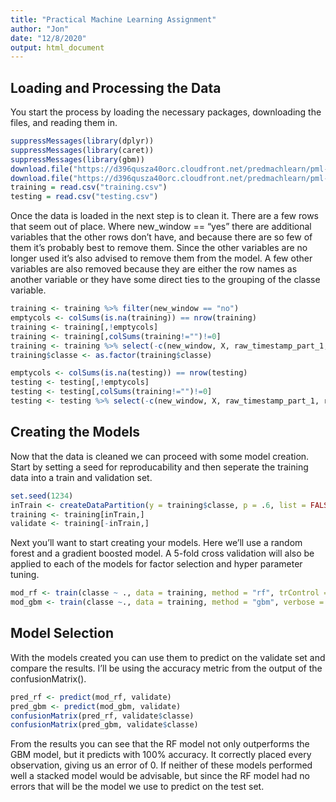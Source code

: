 ```yaml
---
title: "Practical Machine Learning Assignment"
author: "Jon"
date: "12/8/2020"
output: html_document
---
```

## Loading and Processing the Data
You start the process by loading the necessary packages, downloading the files, and reading them in.
```r
suppressMessages(library(dplyr))
suppressMessages(library(caret))
suppressMessages(library(gbm))
download.file("https://d396qusza40orc.cloudfront.net/predmachlearn/pml-training.csv", destfile = "training.csv")
download.file("https://d396qusza40orc.cloudfront.net/predmachlearn/pml-testing.csv", destfile = "testing.csv")
training = read.csv("training.csv")
testing = read.csv("testing.csv")
```

Once the data is loaded in the next step is to clean it. There are a few rows that seem out of place. Where new_window == "yes" there are additional variables that the other rows don't have, and because there are so few of them it's probably best to remove them. Since the other variables are no longer used it's also advised to remove them from the model. A few other variables are also removed because they are either the row names as another variable or they have some direct ties to the grouping of the classe variable.
```r
training <- training %>% filter(new_window == "no")
emptycols <- colSums(is.na(training)) == nrow(training)
training <- training[,!emptycols]
training <- training[,colSums(training!="")!=0]
training <- training %>% select(-c(new_window, X, raw_timestamp_part_1, raw_timestamp_part_2, cvtd_timestamp, num_window))
training$classe <- as.factor(training$classe)

emptycols <- colSums(is.na(testing)) == nrow(testing)
testing <- testing[,!emptycols]
testing <- testing[,colSums(training!="")!=0]
testing <- testing %>% select(-c(new_window, X, raw_timestamp_part_1, raw_timestamp_part_2, cvtd_timestamp, num_window))
```

## Creating the Models
Now that the data is cleaned we can proceed with some model creation. Start by setting a seed for reproducability and then seperate the training data into a train and validation set. 
```r
set.seed(1234)
inTrain <- createDataPartition(y = training$classe, p = .6, list = FALSE)
training <- training[inTrain,]
validate <- training[-inTrain,]
```

Next you'll want to start creating your models. Here we'll use a random forest and a gradient boosted model. A 5-fold cross validation will also be applied to each of the models for factor selection and hyper parameter tuning. 
```r
mod_rf <- train(classe ~ ., data = training, method = "rf", trControl = trainControl(method = "cv", number = 5))
mod_gbm <- train(classe ~., data = training, method = "gbm", verbose = FALSE, trControl = trainControl(method = "cv", number = 5))
```

## Model Selection
With the models created you can use them to predict on the validate set and compare the results. I'll be using the accuracy metric from the output of the confusionMatrix().
```r
pred_rf <- predict(mod_rf, validate)
pred_gbm <- predict(mod_gbm, validate)
confusionMatrix(pred_rf, validate$classe)
confusionMatrix(pred_gbm, validate$classe)
```

From the results you can see that the RF model not only outperforms the GBM model, but it predicts with 100% accuracy. It correctly placed every observation, giving us an error of 0. If neither of these models performed well a stacked model would be advisable, but since the RF model had no errors that will be the model we use to predict on the test set.